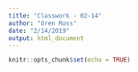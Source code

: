 ```yaml
---
title: "Classwork - 02-14"
author: "Oren Ross"
date: "2/14/2019"
output: html_document
---
```


```r
knitr::opts_chunk$set(echo = TRUE)
```



```r




```



```r




```



```r




```



```r




```